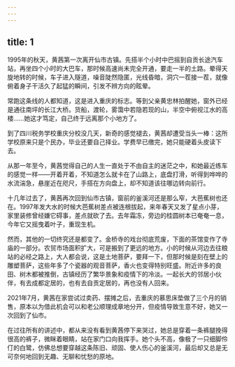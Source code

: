 ```yaml
---
---
---
```

title: 1
---





1995年的秋天，黄茜第一次离开仙市古镇。先搭半个小时中巴摇到自贡长途汽车站，再坐四个小时的大巴车，那时候高速尚未完全开通，要走一半的土路。晕得天旋地转的时候，车子进入隧道，噪音陡然隐匿，光线昏暗，洞穴一茬接一茬，就像俯着身子干活久了起猛的瞬间，引发不辨方向的眩晕。

常跑这条线的人都知道，这是进入重庆的标志。等到父亲黄忠林拍醒她，窗外已经是通往南坪的长江大桥。货船，渡轮，雾霭中若隐若现的山，半空中俯视江水的高楼……她这才笃定，自己终于远离那个小地方了。

到了四川税务学校重庆分校没几天，新奇的感觉褪去，黄茜却遭受当头一棒：这所学校原来只是个民办，毕业还要自己择业。学费早已缴完，她只能硬着头皮读下去。

从那一年至今，黄茜觉得自己的人生一直处于不由自主的迷茫之中，和她最近练车的感觉一样——开着开着，不知道怎么就卡在了山路上，底盘打滑，听得到哗哗的水流湍急，悬崖近在咫尺，手搭在方向盘上，却不知道该往哪边转向前行。

十几年过去了，黄茜再次回到仙市古镇，窗前的釜溪河还是那么窄，大芭蕉树也还在。1997年发大水的时候大芭蕉树差点被连根拔起，来年春天又发了星点小芽，家里装修曾经嫌它碍事，差点就砍了去。去年霜冻，旁边的桂圆树本已奄奄一息，今年它又摇曳着叶子，重现生机。

然而，其他的一切终究还是都变了。金桥寺的戏台彻底荒废，下面的茶馆变作了寺庙的一部分。农贸市场面积扩大，可是搬到了更远的地方。小的时候从河边去往粮站的必经之路上，大人都会说，这是土地菩萨，要拜一下，但那时候是刻在壁上的雕塑菩萨，这些年多了个瓷器的观音菩萨，香火也变得特别旺盛。附近许多的良田、树木都被推倒，古镇经历了繁华景象和疫情下的冷淡。一起长大的邻居小伙伴，有去成都定居的，也有去自贡定居的，再也没有人回来。

2021年7月，黄茜在家尝试过卖药、摆摊之后，去重庆的慕思床垫做了三个月的销售，原本以为借此机会可以和老公顺理成章地分开，但疫情导致生意不好，她又一次回到了仙市。

在过往所有的讲述中，都从来没有看到黄茜停下来哭过，她总是穿着一条裤腿挽得很高的裤子，微眯着眼睛，站在家门口向我挥手。她个头不高，像极了一只细脚伶仃的白鹭，仿佛总想要穿越这条陈旧、顽固、使人伤心的釜溪河，最后却又总是无可奈何地回到无趣、无聊和忧愁的原地。